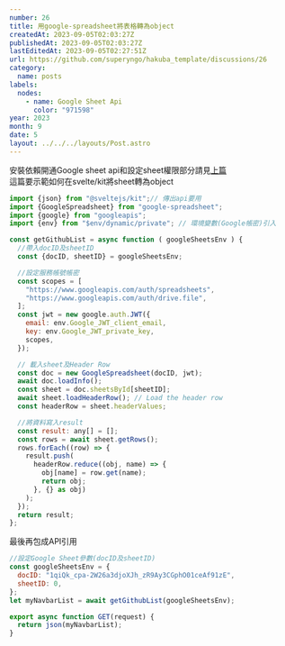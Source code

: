 ```yaml
---
number: 26
title: 用google-spreadsheet將表格轉為object
createdAt: 2023-09-05T02:03:27Z
publishedAt: 2023-09-05T02:03:27Z
lastEditedAt: 2023-09-05T02:27:51Z
url: https://github.com/superyngo/hakuba_template/discussions/26
category:
  name: posts
labels:
  nodes:
    - name: Google Sheet Api
      color: "971598"
year: 2023
month: 9
date: 5
layout: ../../../layouts/Post.astro
---
```

安裝依賴開通Google sheet api和設定sheet權限部分請見[上篇  ](https://yafdn.vercel.app/articles/2023/8/30/24)  
這篇要示範如何在svelte/kit將sheet轉為object  

```js
import {json} from "@sveltejs/kit";// 傳出api要用
import {GoogleSpreadsheet} from "google-spreadsheet";
import {google} from "googleapis";
import {env} from "$env/dynamic/private"; // 環境變數(Google帳密)引入

const getGithubList = async function ( googleSheetsEnv ) {
  //帶入docID及sheetID
  const {docID, sheetID} = googleSheetsEnv;

  //設定服務帳號帳密
  const scopes = [
    "https://www.googleapis.com/auth/spreadsheets",
    "https://www.googleapis.com/auth/drive.file",
  ];
  const jwt = new google.auth.JWT({
    email: env.Google_JWT_client_email,
    key: env.Google_JWT_private_key,
    scopes,
  });

  // 載入sheet及Header Row
  const doc = new GoogleSpreadsheet(docID, jwt);
  await doc.loadInfo();
  const sheet = doc.sheetsById[sheetID];
  await sheet.loadHeaderRow(); // Load the header row
  const headerRow = sheet.headerValues;

  //將資料寫入result
  const result: any[] = [];
  const rows = await sheet.getRows();
  rows.forEach((row) => {
    result.push(
      headerRow.reduce((obj, name) => {
        obj[name] = row.get(name);
        return obj;
      }, {} as obj)
    );
  });
  return result;
};
```
最後再包成API引用  
```js
//設定Google Sheet參數(docID及sheetID)
const googleSheetsEnv = {
  docID: "1qiQk_cpa-2W26a3djoXJh_zR9Ay3CGphO01ceAf91zE",
  sheetID: 0,
};
let myNavbarList = await getGithubList(googleSheetsEnv);

export async function GET(request) {
  return json(myNavbarList);
}
```